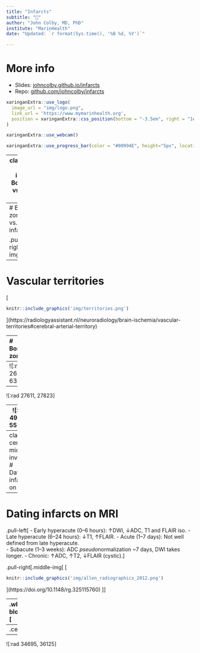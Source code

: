 ```yaml
---
title: "Infarcts"
subtitle: "🧠"
author: "John Colby, MD, PhD"
institute: "MarinHealth"
date: "Updated: `r format(Sys.time(), '%B %d, %Y')`"

---
```

# More info

- Slides: [johncolby.github.io/infarcts](https://johncolby.github.io/infarcts)
- Repo: [github.com/johncolby/infarcts](https://github.com/johncolby/infarcts)

```r
xaringanExtra::use_logo(
  image_url = "img/logo.png",
  link_url = 'https://www.mymarinhealth.org',
  position = xaringanExtra::css_position(bottom = "-3.5em", right = "1em")
)
```

```r
xaringanExtra::use_webcam()
```

```r
xaringanExtra::use_progress_bar(color = "#00994E", height="5px", location = "bottom")
```

---
class: center, middle, inverse
# Border zone vs. embolic infarcts

---
# Border zone vs. embolic infarcts

.pull-right[.middle-img[
[
```r
knitr::include_graphics('img/mangla_radiographics_2011.png')
```
](https://doi.org/10.1148/rg.315105014)
]]

---
# Vascular territories

[
```r
knitr::include_graphics('img/territories.png')
```
](https://radiologyassistant.nl/neuroradiology/brain-ischemia/vascular-territories#cerebral-arterial-territory)

---
# Border zones

.pull-left[.middle-img[
[
```r
knitr::include_graphics('img/border_zone.png')
```
](https://radiologyassistant.nl/neuroradiology/brain-ischemia/vascular-territories)
]]

.pull-right[.middle-img[
[
```r
knitr::include_graphics('img/border_zone_2.jpg')
```
](https://doi.org/10.1148/rg.315105014)
]]

---
![:rad 2626, 6330]

---
![:rad 27611, 27823]

---
![:rad 49837, 55108]

---
class: center, middle, inverse
# Dating infarcts on MRI

---
# Dating infarcts on MRI

.pull-left[
- Early hyperacute (0–6 hours): ↑DWI, ↓ADC, T1 and FLAIR iso.
- Late hyperacute (6–24 hours): ↓T1, ↑FLAIR.
- Acute (1–7 days): Not well defined from late hyperacute.  
- Subacute (1–3 weeks): ADC *pseudo*normalization ~7 days, DWI takes longer.
- Chronic: ↑ADC, ↑T2, ↓FLAIR (cystic).
]

.pull-right[.middle-img[
[
```r
knitr::include_graphics('img/allen_radiographics_2012.png')
```
](https://doi.org/10.1148/rg.325115760)
]]

---
.whole-block[].vmiddle[
[
```r
knitr::include_graphics('img/timing_table_1.jpg')
knitr::include_graphics('img/timing_table_2.jpg')
```
](https://doi.org/10.1148/rg.325115760)
]

---
.center[
[
```r
knitr::include_graphics('img/timing.jpg')
```
](https://radiologyassistant.nl/neuroradiology/brain-ischemia/imaging-in-acute-stroke)
]

---
![:rad 34695, 36125]
